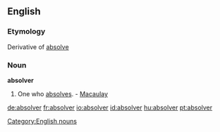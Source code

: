 ==English==

===Etymology===
Derivative of [[absolve]]

===Noun===
'''absolver'''
#One who [[absolves]]. - [[Macaulay]]

[[Category:English nouns]]

[[de:absolver]]
[[fr:absolver]]
[[io:absolver]]
[[id:absolver]]
[[hu:absolver]]
[[pt:absolver]]